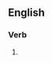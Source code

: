 {{also|dépréciâtes}}

==English==

===Verb===
{{head|en|verb form}}

# {{en-third-person singular of|depreciate}}